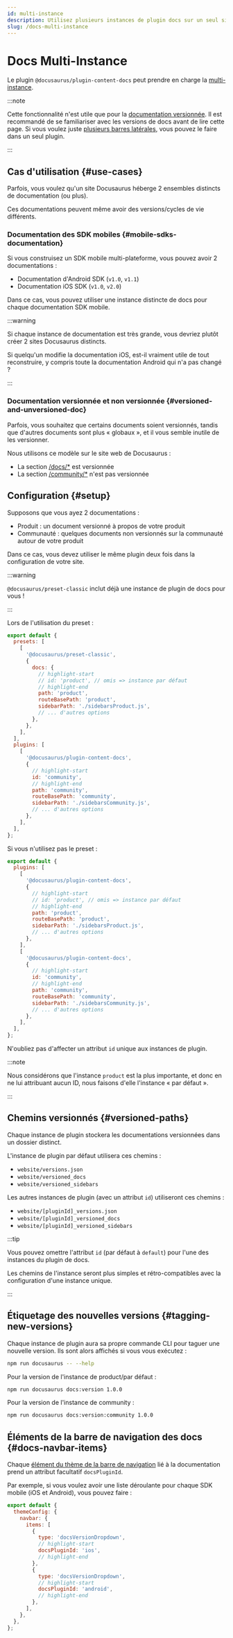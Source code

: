 ```yaml
---
id: multi-instance
description: Utilisez plusieurs instances de plugin docs sur un seul site Docusaurus.
slug: /docs-multi-instance
---
```


# Docs Multi-Instance

Le plugin `@docusaurus/plugin-content-docs` peut prendre en charge la [multi-instance](../../using-plugins.mdx#multi-instance-plugins-and-plugin-ids).

:::note

Cette fonctionnalité n'est utile que pour la [documentation versionnée](./versioning.mdx). Il est recommandé de se familiariser avec les versions de docs avant de lire cette page. Si vous voulez juste [plusieurs barres latérales](./sidebar/multiple-sidebars.mdx), vous pouvez le faire dans un seul plugin.

:::

## Cas d'utilisation {#use-cases}

Parfois, vous voulez qu'un site Docusaurus héberge 2 ensembles distincts de documentation (ou plus).

Ces documentations peuvent même avoir des versions/cycles de vie différents.

### Documentation des SDK mobiles {#mobile-sdks-documentation}

Si vous construisez un SDK mobile multi-plateforme, vous pouvez avoir 2 documentations :

- Documentation d'Android SDK (`v1.0`, `v1.1`)
- Documentation iOS SDK (`v1.0`, `v2.0`)

Dans ce cas, vous pouvez utiliser une instance distincte de docs pour chaque documentation SDK mobile.

:::warning

Si chaque instance de documentation est très grande, vous devriez plutôt créer 2 sites Docusaurus distincts.

Si quelqu'un modifie la documentation iOS, est-il vraiment utile de tout reconstruire, y compris toute la documentation Android qui n'a pas changé ?

:::

### Documentation versionnée et non versionnée {#versioned-and-unversioned-doc}

Parfois, vous souhaitez que certains documents soient versionnés, tandis que d'autres documents sont plus « globaux », et il vous semble inutile de les versionner.

Nous utilisons ce modèle sur le site web de Docusaurus :

- La section [/docs/\*](/docs) est versionnée
- La section [/community/\*](/community/support) n'est pas versionnée

## Configuration {#setup}

Supposons que vous ayez 2 documentations :

- Produit : un document versionné à propos de votre produit
- Communauté : quelques documents non versionnés sur la communauté autour de votre produit

Dans ce cas, vous devez utiliser le même plugin deux fois dans la configuration de votre site.

:::warning

`@docusaurus/preset-classic` inclut déjà une instance de plugin de docs pour vous !

:::

Lors de l'utilisation du preset :

```js title="docusaurus.config.js"
export default {
  presets: [
    [
      '@docusaurus/preset-classic',
      {
        docs: {
          // highlight-start
          // id: 'product', // omis => instance par défaut
          // highlight-end
          path: 'product',
          routeBasePath: 'product',
          sidebarPath: './sidebarsProduct.js',
          // ... d'autres options
        },
      },
    ],
  ],
  plugins: [
    [
      '@docusaurus/plugin-content-docs',
      {
        // highlight-start
        id: 'community',
        // highlight-end
        path: 'community',
        routeBasePath: 'community',
        sidebarPath: './sidebarsCommunity.js',
        // ... d'autres options
      },
    ],
  ],
};
```

Si vous n'utilisez pas le preset :

```js title="docusaurus.config.js"
export default {
  plugins: [
    [
      '@docusaurus/plugin-content-docs',
      {
        // highlight-start
        // id: 'product', // omis => instance par défaut
        // highlight-end
        path: 'product',
        routeBasePath: 'product',
        sidebarPath: './sidebarsProduct.js',
        // ... d'autres options
      },
    ],
    [
      '@docusaurus/plugin-content-docs',
      {
        // highlight-start
        id: 'community',
        // highlight-end
        path: 'community',
        routeBasePath: 'community',
        sidebarPath: './sidebarsCommunity.js',
        // ... d'autres options
      },
    ],
  ],
};
```

N'oubliez pas d'affecter un attribut `id` unique aux instances de plugin.

:::note

Nous considérons que l'instance `product` est la plus importante, et donc en ne lui attribuant aucun ID, nous faisons d'elle l'instance « par défaut ».

:::

## Chemins versionnés {#versioned-paths}

Chaque instance de plugin stockera les documentations versionnées dans un dossier distinct.

L'instance de plugin par défaut utilisera ces chemins :

- `website/versions.json`
- `website/versioned_docs`
- `website/versioned_sidebars`

Les autres instances de plugin (avec un attribut `id`) utiliseront ces chemins :

- `website/[pluginId]_versions.json`
- `website/[pluginId]_versioned_docs`
- `website/[pluginId]_versioned_sidebars`

:::tip

Vous pouvez omettre l'attribut `id` (par défaut à `default`) pour l'une des instances du plugin de docs.

Les chemins de l'instance seront plus simples et rétro-compatibles avec la configuration d'une instance unique.

:::

## Étiquetage des nouvelles versions {#tagging-new-versions}

Chaque instance de plugin aura sa propre commande CLI pour taguer une nouvelle version. Ils sont alors affichés si vous vous exécutez :

```bash npm2yarn
npm run docusaurus -- --help
```

Pour la version de l'instance de product/par défaut :

```bash npm2yarn
npm run docusaurus docs:version 1.0.0
```

Pour la version de l'instance de community :

```bash npm2yarn
npm run docusaurus docs:version:community 1.0.0
```

## Éléments de la barre de navigation des docs {#docs-navbar-items}

Chaque [élément du thème de la barre de navigation](../../api/themes/theme-configuration.mdx#navbar) lié à la documentation prend un attribut facultatif `docsPluginId`.

Par exemple, si vous voulez avoir une liste déroulante pour chaque SDK mobile (iOS et Android), vous pouvez faire :

```js title="docusaurus.config.js"
export default {
  themeConfig: {
    navbar: {
      items: [
        {
          type: 'docsVersionDropdown',
          // highlight-start
          docsPluginId: 'ios',
          // highlight-end
        },
        {
          type: 'docsVersionDropdown',
          // highlight-start
          docsPluginId: 'android',
          // highlight-end
        },
      ],
    },
  },
};
```
